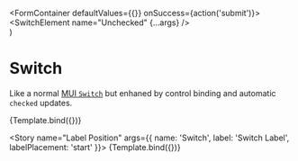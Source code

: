 
<Meta title="MDX/Switch" component={SwitchElement} />

  <FormContainer defaultValues={{}} onSuccess={action('submit')}>
    <SwitchElement name="Unchecked" {...args} />
      <br />
    <SubmitButton />
  </FormContainer>
  )

# Switch

Like a normal [MUI `Switch`](https://mui.com/material-ui/react-switch/) but enhaned by control binding and automatic `checked` updates.

<Canvas>
  <Story 
    name="Basic"
    args={{ 
      name: 'Switch',
      label: 'Switch Label'
    }}>
     {Template.bind({})}
   </Story>

   <Story 
    name="Label Position"
    args={{ 
      name: 'Switch',
      label: 'Switch Label',
      labelPlacement: 'start'
    }}>
     {Template.bind({})}
   </Story>
</Canvas>
